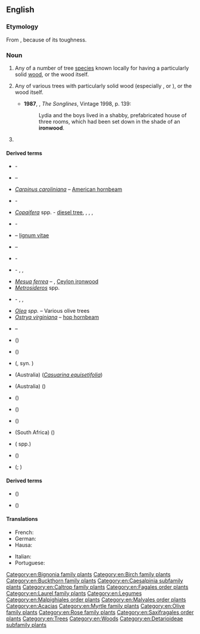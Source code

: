 ==English==
{{wikipedia}}

===Etymology===
From {{compound|en|iron|wood}}, because of its toughness.

===Noun===
{{en-noun|~}}

# Any of a number of tree [[species]] known locally for having a particularly solid [[wood]], or the wood itself.
# {{lb|en|AU}} Any of various trees with particularly solid wood (especially {{taxlink|Acacia esthrophiolata|species}}, {{taxlink|Acacia excelsa|species}} or {{taxlink|Erythrophleum chlorostachys|species}}), or the wood itself.
#*'''1987''', {{w|Bruce Chatwin}}, ''The Songlines'', Vintage 1998, p. 139:
#*:Lydia and the boys lived in a shabby, prefabricated house of three rooms, which had been set down in the shade of an '''ironwood'''.
# {{taxlink|Cyrilla racemiflora|species|ver=220821}} 

====Derived terms====
* {{taxlink|Acacia estrophiolata|species}} - {{vern|southern ironwood}}
* {{taxlink|Androstachys johnsonii|species}} – {{vern|Lebombo ironwood}}
* ''[[Carpinus caroliniana]]'' – [[American hornbeam]]
* {{taxlink|Choricarpia subargentea|species}} - {{vern|giant ironwood}}
* ''[[Copaifera]]'' spp. - [[diesel tree]], {{vern|kerosene tree}}, {{vern|kupa'y}}, {{vern|cabismo}}, {{vern|copaúva}}
* {{taxlink|Eusideroxylon zwageri|species}} - {{vern|Borneo ironwood}}
* {{taxlink|Guaiacum officinale|species}} – [[lignum vitae]]
* {{taxlink|Guaiacum sanctum|species}} – {{vern|holywood}}
* {{taxlink|Holodiscus discolor|species}} - {{vern|creambrush}}
* {{taxlink|Hopea odorata|species}} - {{vern|white thingan}}, {{vern|Ceylon ironwood}}, {{vern|Malabar ironwood}}
* ''[[Mesua ferrea]]'' – {{vern|rose chestnut}}, [[Ceylon ironwood]]
* ''[[Metrosideros]]'' spp.
* {{taxlink|Nestegis apetala|species}} - {{vern|coastal maire}}, {{vern|broad-leaved maire}}, {{vern|broad-leaved ironwood}}
* ''[[Olea]] spp.'' – Various olive trees
* ''[[Ostrya virginiana]]'' – [[hop hornbeam]]
* {{taxlink|Tabebuia serratifolia|species}} – {{vern|yellow poui}}

* {{vern|black ironwood}} ({{taxlink|Krugiodendron ferreum|species}})
* {{vern|Brazilian ironwood}} ({{taxlink|Caesalpina ferrea|species|ver=221202}})
* {{vern|Catalina ironwood}} ({{taxlink|Lyonothamnus floribundus|species|ver=221202}}, syn. {{taxlink|Lyonothamnus lyonii|species}})
* {{vern|common ironwood}} (Australia) (''[[Casuarina equisetifolia]]'')
* {{vern|Cooktown ironwood}} (Australia) ({{taxlink|Erythrophleum chlorostachys|species}})
* {{vern|desert ironwood}} ({{taxlink|Olneya tesota|species}})
* {{vern|Jamaica ironwood}} ({{taxlink|Erythroxylon areolatum|species}})
* {{vern|Persian ironwood}} ({{taxlink|Parrotia persica|species}})
* {{vern|pock ironwood}} (South Africa) ({{taxlink|Chionanthus foveolatus|species}})
* {{vern|red ironwood}} ({{taxlink|Reynousia|genus|ver=221202}} spp.)
* {{vern|Sonora ironwood}} ({{taxlink|Olneya tesota|species}})
* {{vern|white ironwood}} ({{taxlink|Hypelate trifoliata|species}}; {{taxlink|Toddalia lanceolata|species|ver=221202}})

====Derived terms====
* {{l|en|bastard ironwood}} ({{taxlink|Pouteria costata|species|ver=221202}})
* {{l|en|Philippine ironwood}} ({{taxlink|Xanthostemon verdugonianus|species}})

====Translations====
{{trans-top|any of a number of tree species known for having a particularly solid wood}}
* French: {{t+|fr|bois de fer|m}}
* German: {{t+|de|Eisenholz}}
* Hausa: {{t+|ha|kirni}}
{{trans-mid}}
* Italian: {{t|it|legno ferro|m}}
* Portuguese: {{t+|pt|pau-ferro|m}}
{{trans-bottom}}

[[Category:en:Bignonia family plants]]
[[Category:en:Birch family plants]]
[[Category:en:Buckthorn family plants]]
[[Category:en:Caesalpinia subfamily plants]]
[[Category:en:Caltrop family plants]]
[[Category:en:Fagales order plants]]
[[Category:en:Laurel family plants]]
[[Category:en:Legumes]]
[[Category:en:Malpighiales order plants]]
[[Category:en:Malvales order plants]]
[[Category:en:Acacias]]
[[Category:en:Myrtle family plants]]
[[Category:en:Olive family plants]]
[[Category:en:Rose family plants]]
[[Category:en:Saxifragales order plants]]
[[Category:en:Trees]]
[[Category:en:Woods]]
[[Category:en:Detarioideae subfamily plants]]
